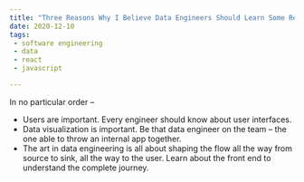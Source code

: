 ```yaml
---
title: "Three Reasons Why I Believe Data Engineers Should Learn Some React"
date: 2020-12-10
tags:
 - software engineering
 - data
 - react
 - javascript

---
```


In no particular order –

 * Users are important. Every engineer should know about user interfaces.
 * Data visualization is important. Be that data engineer on the team – the one able to throw an internal app together.
 * The art in data engineering is all about shaping the flow all the way from source to sink, all the way to the user.
Learn about the front end to understand the complete journey.








